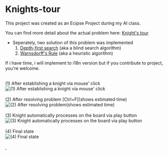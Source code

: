 = Knights-tour =

This project was created as an Ecipse Project during my AI class.

You can find more detail about the actual problem here: [http://en.wikipedia.org/wiki/Knight's_tour Knight's tour]

* Seperately, two solution of this problem was implemented
*# [http://en.wikipedia.org/wiki/Depth-first_search Depth-first search] (aka a blind search algorithm)
*# [http://warnsdorff.com/ Warnsdorff's Rule] (aka a heuristic algorithm) 

If i have time, i will implement to i18n version but if you contribute to project, you're welcome.

<br>
(1) After establishing a knight via mouse' click<br>
<img src="img/screenshot.1.png" alt="(1) After establishing a knight via mouse' click" >
<br><br>
(2) After resolving problem [Ctrl+F](shows estimated time)<br>
<img src="img/screenshot.2.png" alt="(2) After resolving problem(shows estimated time)" >
<br><br>
(3) Knight automatically processes on the board via play button<br>
<img src="img/screenshot.3.png" alt="(3) Knight automatically processes on the board via play button" >
<br><br>
(4) Final state<br>
<img src="img/screenshot.4.png" alt="(4) Final state" >
<br><br>
<a href="https://plus.google.com/+VeysiErtekin?rel=author">&nbsp;</a>
